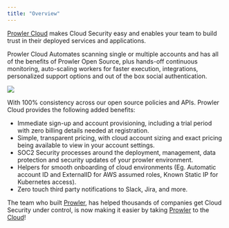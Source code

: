 ```yaml
---
title: "Overview"
---
```


[Prowler Cloud](https://prowler.com) makes Cloud Security easy and enables your team to build trust in their deployed services and applications.

Prowler Cloud Automates scanning single or multiple accounts and has all of the benefits of Prowler Open Source, plus hands-off continuous monitoring, auto-scaling workers for faster execution, integrations, personalized support options and out of the box social authentication.

![](/images/products/overview.png)

<Card title="Create your account here to see Prowler Cloud in action" href="https://cloud.prowler.com/sign-up" />

With 100% consistency across our open source policies and APIs. Prowler Cloud provides the following added benefits:

<ul>
    <li> Immediate sign-up and account provisioning, including a trial period with zero billing details needed at registration. </li>
    <li> Simple, transparent pricing, with cloud account sizing and exact pricing being available to view in your account settings. </li>
    <li> SOC2 Security processes around the deployment, management, data protection and security updates of your prowler environment. </li>
    <li> Helpers for smooth onboarding of cloud environments (Eg. Automatic account ID and ExternalID for AWS assumed roles, Known Static IP for Kubernetes access). </li>
    <li> Zero touch third party notifications to Slack, Jira, and more. </li>
</ul>

The team who built [Prowler](https://github.com/prowler-cloud/prowler), has helped thousands of companies get Cloud Security under control, is now making it easier by taking
[Prowler](https://github.com/prowler-cloud/prowler) to the [Cloud](https://prowler.com)!
